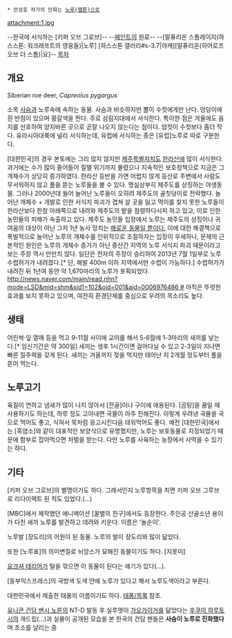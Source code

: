  * 안성호 작가의 만화는 [[노루(웹툰)]]으로

attachment:1.jpg

--한국에 서식하는 [키퍼 오브 그로브]-- --[[페인트]]의 원료--
--[말퓨리온 스톰레이지(하스스톤: 워크래프트의 영웅들)|노루] [하스스톤 갤러리#s-3.7|야캐][말퓨리온(히어로즈 오브 더 스톰)|요]--
[[목차]]
== 개요 ==
Siberian roe deer, ''Capreolus pygargus''

소목 [[사슴]]과 노루속에 속하는 동물. 사슴과 비슷하지만 뿔이 수컷에게만 난다. 엉덩이에 흰 반점이 있으며 황갈색을 띈다. 주로 삼림지대에서 서식한다. 특이한 점은 겨울에도 음지를 선호하여 양지바른 곳으로 곧잘 나오지 않는다는 점이다. 암컷이 수컷보다 좀더 작다. 유라시아대륙에 널리 서식하는데, 유럽에 서식하는 종은 [유럽]노루로 따로 구분한다. 

[대한민국]의 경우 본토에는 그리 많지 않지만 [[제주특별자치도]] [[한라산]]에 많이 서식한다. 과거에는 수가 많이 줄어들어 절멸 위기까지 몰렸으나 지속적인 보호정책으로 지금은 그 개체수가 상당히 증가하였다. 한라산 등반을 가면 어렵지 않게 등산로 주변에서 사람도 무서워하지 않고 풀을 뜯는 노루들을 볼 수 있다. 명실상부히 제주도를 상징하는 야생동물. 그러나 2000년대 들어 늘어난 노루들이 오히려 제주도의 골칫덩이로 전락했다. 늘어난 개체수 + 개발로 인한 서식지 파괴가 겹쳐 살 곳을 잃고 먹이를 찾지 못한 노루들이 한라산보다 한참 아래쪽으로 내려와 제주도의 밭을 점령하다시피 하고 있고, 이로 인한 농민들의 피해가 속출하고 있다. 제주도 농민들 입장에서 노루는 제주도의 상징이나 귀여움의 대상이 아닌 그저 1년 농사 망치는 [[저 새는 해로운 새다|해로운 동물일 뿐이다.]] 이에 대한 해결책으로 폭발적으로 늘어난 노루의 개체수를 인위적으로 조절하자는 입장이 우세하나, 문제의 근본적인 원인은 노루의 개체수 증가가 아닌 중산간 지역의 노루 서식지 파괴 때문이라고 보는 주장 역시 만만치 않다. 일단은 전자의 주장이 승리하여 2013년 7월 1일부로 노루 수렵허가가 내려졌다.[* 단, 해발 400m 이하 지역에서만 수렵이 가능하다.] 수렵허가가 내려진 뒤 1년여 동안 약 1,670마리의 노루가 포획되었다. [[http://news.naver.com/main/read.nhn?mode=LSD&mid=shm&sid1=102&oid=001&aid=0006976486 #]] 아직은 뚜렷한 효과를 보지 못하고 있으며, 여전히 환경단체를 중심으로 우려의 목소리도 높다.

== 생태 ==
어린싹·잎·열매 등을 먹고 9-11월 사이에 교미를 해서 5-6월에 1-3마리의 새끼를 낳는다.[* 임신기간은 약 300일] 새끼는 생후 1시간이면 걸어다닐 수 있고 2-3일이 지나면 빠른 질주력을 갖게 된다. 새끼는 겨울까지 젖을 먹지만 태어난 지 2개월 정도부터 풀을 뜯어 먹는다.

== 노루고기 ==
육질이 연하고 냄새가 많이 나지 않아서 [전골]이나 구이에 애용된다. [곰탕]을 끓일 때 사용하기도 하는데, 하루 정도 고아내면 국물이 아주 진해진다. 이렇게 우려낸 국물을 국으로 먹어도 좋고, 식혀서 묵처럼 응고시킨다음 데워먹어도 좋다. 예전 [대한민국]에서는 [흑염소]와 같이 대표적인 보양식으로 유명했지만, 노루는 보호동물로 지정되었기 때문에 함부로 잡아먹으면 처벌을 받는다. 다만 노루를 사육하는 농장에서 사먹을 수 있기는 하다.

== 기타 ==
[키퍼 오브 그로브]의 별명이기도 하다. 그래서인지 노루항목을 치면 키퍼 오브 그루브로 리다이렉트 된 적도 있었다.(...)

[MBC]에서 제작했던 애니메이션 [꿀벌의 친구]에서도 등장한다. 주인공 산골소년 용이가 다친 새끼 노루를 발견하고 데려와 키운다. 이름은 '놀순이'. 

노루발 [장도리]의 어원이 된 동물. 노루의 발이 장도리와 많이 닮았다. 

또한 [노루표]의 의미변질로 뉘앙스가 묘해진 동물이기도 하다. [지못미]

[[요크셔 테리어]]가 털을 깎으면 이 동물이 된다는 얘기가 있다(...).

[동부익스프레스]의 국방색 도색 안에 노루가 있다고 해서 노루도색이라고 부른다.

대한민국에서 제출한 태풍의 이름이기도 하다. [[태풍/목록]] 참조.

[[유니콘 건담 밴시 노른]]의 NT-D 발동 후 실루엣이 [[가오가이거]]를 닮았다는 [[후쿠이 하루토시]]의 개드립(...)과 실물이 공개된 모습을 본 한국의 건담 팬들은 '''사슴이 노루로 진화했다'''며 조소를 날리는 중
